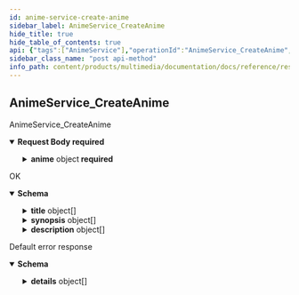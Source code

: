 ```yaml
---
id: anime-service-create-anime
sidebar_label: AnimeService_CreateAnime
hide_title: true
hide_table_of_contents: true
api: {"tags":["AnimeService"],"operationId":"AnimeService_CreateAnime","requestBody":{"content":{"application/json":{"schema":{"required":["anime"],"type":"object","properties":{"anime":{"required":["name"],"type":"object","properties":{"name":{"type":"string","description":"The id of the anime."},"coverImage":{"type":"string","description":"The cover image of the anime."},"bannerImage":{"type":"string","description":"The banner image of the anime."},"title":{"type":"array","items":{"type":"object","properties":{"text":{"type":"string","description":"Localized string in the language corresponding to `language_code' below."},"languageCode":{"type":"string","description":"The text's BCP-47 language code, such as \"en-US\" or \"sr-Latn\". For more information, see http://www.unicode.org/reports/tr35/#Unicode_locale_identifier."}},"description":"Localized variant of a text in a particular language."},"description":"The title of the anime localized in multiple languages."},"synopsis":{"type":"array","items":{"type":"object","properties":{"text":{"type":"string","description":"Localized string in the language corresponding to `language_code' below."},"languageCode":{"type":"string","description":"The text's BCP-47 language code, such as \"en-US\" or \"sr-Latn\". For more information, see http://www.unicode.org/reports/tr35/#Unicode_locale_identifier."}},"description":"Localized variant of a text in a particular language."},"description":"The synopsis of the anime localized in multiple languages."},"description":{"type":"array","items":{"type":"object","properties":{"text":{"type":"string","description":"Localized string in the language corresponding to `language_code' below."},"languageCode":{"type":"string","description":"The text's BCP-47 language code, such as \"en-US\" or \"sr-Latn\". For more information, see http://www.unicode.org/reports/tr35/#Unicode_locale_identifier."}},"description":"Localized variant of a text in a particular language."},"description":"The description of the anime localized in multiple languages."},"type":{"enum":["TYPE_UNSPECIFIED","TV","MOVIE","OVA","ONA","SPECIAL","WEB","MUSIC_VIDEO","OTHER"],"type":"string","description":"The type of anime.","format":"enum"},"releaseDate":{"type":"string","description":"The original release date of anime.","format":"date"},"publishingType":{"enum":["PUBLISHING_TYPE_UNSPECIFIED","SELF","CORPORATE"],"type":"string","description":"The original publishing type of this content. TODO: migrate this field to a more structured licensing history.","format":"enum"},"state":{"enum":["STATE_UNSPECIFIED","ONGOING","COMPLETED","SCHEDULED","INTERRUPTED","CANCELED","SUSPENDED","WORK_IN_PROGRESS"],"type":"string","description":"The current state of the anime.","format":"enum"},"original":{"type":"boolean","description":"Whether this content is an original work or a derivative work (parody)."}}},"idempotentResourceId":{"type":"integer","description":"An idempotent identifier to be used as static resource id.","format":"int64"}}}}},"required":true},"responses":{"200":{"description":"OK","content":{"application/json":{"schema":{"required":["name"],"type":"object","properties":{"name":{"type":"string","description":"The id of the anime."},"coverImage":{"type":"string","description":"The cover image of the anime."},"bannerImage":{"type":"string","description":"The banner image of the anime."},"title":{"type":"array","items":{"type":"object","properties":{"text":{"type":"string","description":"Localized string in the language corresponding to `language_code' below."},"languageCode":{"type":"string","description":"The text's BCP-47 language code, such as \"en-US\" or \"sr-Latn\". For more information, see http://www.unicode.org/reports/tr35/#Unicode_locale_identifier."}},"description":"Localized variant of a text in a particular language."},"description":"The title of the anime localized in multiple languages."},"synopsis":{"type":"array","items":{"type":"object","properties":{"text":{"type":"string","description":"Localized string in the language corresponding to `language_code' below."},"languageCode":{"type":"string","description":"The text's BCP-47 language code, such as \"en-US\" or \"sr-Latn\". For more information, see http://www.unicode.org/reports/tr35/#Unicode_locale_identifier."}},"description":"Localized variant of a text in a particular language."},"description":"The synopsis of the anime localized in multiple languages."},"description":{"type":"array","items":{"type":"object","properties":{"text":{"type":"string","description":"Localized string in the language corresponding to `language_code' below."},"languageCode":{"type":"string","description":"The text's BCP-47 language code, such as \"en-US\" or \"sr-Latn\". For more information, see http://www.unicode.org/reports/tr35/#Unicode_locale_identifier."}},"description":"Localized variant of a text in a particular language."},"description":"The description of the anime localized in multiple languages."},"type":{"enum":["TYPE_UNSPECIFIED","TV","MOVIE","OVA","ONA","SPECIAL","WEB","MUSIC_VIDEO","OTHER"],"type":"string","description":"The type of anime.","format":"enum"},"releaseDate":{"type":"string","description":"The original release date of anime.","format":"date"},"publishingType":{"enum":["PUBLISHING_TYPE_UNSPECIFIED","SELF","CORPORATE"],"type":"string","description":"The original publishing type of this content. TODO: migrate this field to a more structured licensing history.","format":"enum"},"state":{"enum":["STATE_UNSPECIFIED","ONGOING","COMPLETED","SCHEDULED","INTERRUPTED","CANCELED","SUSPENDED","WORK_IN_PROGRESS"],"type":"string","description":"The current state of the anime.","format":"enum"},"original":{"type":"boolean","description":"Whether this content is an original work or a derivative work (parody)."}}}}}},"default":{"description":"Default error response","content":{"application/json":{"schema":{"type":"object","properties":{"code":{"type":"integer","description":"The status code, which should be an enum value of [google.rpc.Code][google.rpc.Code].","format":"int32"},"message":{"type":"string","description":"A developer-facing error message, which should be in English. Any user-facing error message should be localized and sent in the [google.rpc.Status.details][google.rpc.Status.details] field, or localized by the client."},"details":{"type":"array","items":{"type":"object","properties":{"@type":{"type":"string","description":"The type of the serialized message."}},"additionalProperties":true,"description":"Contains an arbitrary serialized message along with a @type that describes the type of the serialized message."},"description":"A list of messages that carry the error details.  There is a common set of message types for APIs to use."}},"description":"The `Status` type defines a logical error model that is suitable for different programming environments, including REST APIs and RPC APIs. It is used by [gRPC](https://github.com/grpc). Each `Status` message contains three pieces of data: error code, error message, and error details. You can find out more about this error model and how to work with it in the [API Design Guide](https://cloud.google.com/apis/design/errors)."}}}}},"description":"AnimeService_CreateAnime","method":"post","path":"/v1alpha1/animes","servers":[{"url":"https://multimedia.animeapis.com"}],"jsonRequestBodyExample":{"anime":{"name":"string","coverImage":"string","bannerImage":"string","title":[{"text":"string","languageCode":"string"}],"synopsis":[{"text":"string","languageCode":"string"}],"description":[{"text":"string","languageCode":"string"}],"type":"TYPE_UNSPECIFIED","releaseDate":"2022-07-19","publishingType":"PUBLISHING_TYPE_UNSPECIFIED","state":"STATE_UNSPECIFIED","original":true},"idempotentResourceId":0},"info":{"title":"animeshon.multimedia","version":"v1alpha1"},"postman":{"name":"Anime Service Create Anime","description":{"type":"text/plain"},"url":{"path":["v1alpha1","animes"],"host":["{{baseUrl}}"],"query":[],"variable":[]},"header":[{"key":"Content-Type","value":"application/json"},{"key":"Accept","value":"application/json"}],"method":"POST","body":{"mode":"raw","raw":"\"\"","options":{"raw":{"language":"json"}}}}}
sidebar_class_name: "post api-method"
info_path: content/products/multimedia/documentation/docs/reference/rest/v1alpha1/animeshon-multimedia
---
```



## AnimeService_CreateAnime



AnimeService_CreateAnime

<details style={{}} data-collapsed={false} open={true}><summary style={{"textAlign":"left"}}><strong>Request Body</strong><strong style={{"fontSize":"var(--ifm-code-font-size)","color":"var(--openapi-required)"}}> required</strong></summary><div style={{"textAlign":"left","marginLeft":"1rem"}}></div><ul style={{"marginLeft":"1rem"}}><SchemaItem collapsible={true} className={"schemaItem"}><details style={{}}><summary style={{}}><strong>anime</strong><span style={{"opacity":"0.6"}}> object</span><strong style={{"fontSize":"var(--ifm-code-font-size)","color":"var(--openapi-required)"}}> required</strong></summary><div style={{"marginLeft":"1rem"}}><ul><SchemaItem collapsible={false} name={"name"} required={true} schemaDescription={"The id of the anime."} schemaName={"string"} qualifierMessage={undefined}></SchemaItem><SchemaItem collapsible={false} name={"coverImage"} required={false} schemaDescription={"The cover image of the anime."} schemaName={"string"} qualifierMessage={undefined}></SchemaItem><SchemaItem collapsible={false} name={"bannerImage"} required={false} schemaDescription={"The banner image of the anime."} schemaName={"string"} qualifierMessage={undefined}></SchemaItem><SchemaItem collapsible={true} className={"schemaItem"}><details style={{}}><summary style={{}}><strong>title</strong><span style={{"opacity":"0.6"}}> object[]</span></summary><div style={{"marginLeft":"1rem"}}><div style={{"marginTop":".5rem","marginBottom":".5rem"}}>

The title of the anime localized in multiple languages.

</div><ul><SchemaItem collapsible={false} name={"text"} required={false} schemaDescription={"Localized string in the language corresponding to `language_code' below."} schemaName={"string"} qualifierMessage={undefined}></SchemaItem><SchemaItem collapsible={false} name={"languageCode"} required={false} schemaDescription={"The text's BCP-47 language code, such as \"en-US\" or \"sr-Latn\". For more information, see http://www.unicode.org/reports/tr35/#Unicode_locale_identifier."} schemaName={"string"} qualifierMessage={undefined}></SchemaItem></ul></div></details></SchemaItem><SchemaItem collapsible={true} className={"schemaItem"}><details style={{}}><summary style={{}}><strong>synopsis</strong><span style={{"opacity":"0.6"}}> object[]</span></summary><div style={{"marginLeft":"1rem"}}><div style={{"marginTop":".5rem","marginBottom":".5rem"}}>

The synopsis of the anime localized in multiple languages.

</div><ul><SchemaItem collapsible={false} name={"text"} required={false} schemaDescription={"Localized string in the language corresponding to `language_code' below."} schemaName={"string"} qualifierMessage={undefined}></SchemaItem><SchemaItem collapsible={false} name={"languageCode"} required={false} schemaDescription={"The text's BCP-47 language code, such as \"en-US\" or \"sr-Latn\". For more information, see http://www.unicode.org/reports/tr35/#Unicode_locale_identifier."} schemaName={"string"} qualifierMessage={undefined}></SchemaItem></ul></div></details></SchemaItem><SchemaItem collapsible={true} className={"schemaItem"}><details style={{}}><summary style={{}}><strong>description</strong><span style={{"opacity":"0.6"}}> object[]</span></summary><div style={{"marginLeft":"1rem"}}><div style={{"marginTop":".5rem","marginBottom":".5rem"}}>

The description of the anime localized in multiple languages.

</div><ul><SchemaItem collapsible={false} name={"text"} required={false} schemaDescription={"Localized string in the language corresponding to `language_code' below."} schemaName={"string"} qualifierMessage={undefined}></SchemaItem><SchemaItem collapsible={false} name={"languageCode"} required={false} schemaDescription={"The text's BCP-47 language code, such as \"en-US\" or \"sr-Latn\". For more information, see http://www.unicode.org/reports/tr35/#Unicode_locale_identifier."} schemaName={"string"} qualifierMessage={undefined}></SchemaItem></ul></div></details></SchemaItem><SchemaItem collapsible={false} name={"type"} required={false} schemaDescription={"The type of anime."} schemaName={"enum"} qualifierMessage={"**Possible values:** [`TYPE_UNSPECIFIED`, `TV`, `MOVIE`, `OVA`, `ONA`, `SPECIAL`, `WEB`, `MUSIC_VIDEO`, `OTHER`]"}></SchemaItem><SchemaItem collapsible={false} name={"releaseDate"} required={false} schemaDescription={"The original release date of anime."} schemaName={"date"} qualifierMessage={undefined}></SchemaItem><SchemaItem collapsible={false} name={"publishingType"} required={false} schemaDescription={"The original publishing type of this content. TODO: migrate this field to a more structured licensing history."} schemaName={"enum"} qualifierMessage={"**Possible values:** [`PUBLISHING_TYPE_UNSPECIFIED`, `SELF`, `CORPORATE`]"}></SchemaItem><SchemaItem collapsible={false} name={"state"} required={false} schemaDescription={"The current state of the anime."} schemaName={"enum"} qualifierMessage={"**Possible values:** [`STATE_UNSPECIFIED`, `ONGOING`, `COMPLETED`, `SCHEDULED`, `INTERRUPTED`, `CANCELED`, `SUSPENDED`, `WORK_IN_PROGRESS`]"}></SchemaItem><SchemaItem collapsible={false} name={"original"} required={false} schemaDescription={"Whether this content is an original work or a derivative work (parody)."} schemaName={"boolean"} qualifierMessage={undefined}></SchemaItem></ul></div></details></SchemaItem><SchemaItem collapsible={false} name={"idempotentResourceId"} required={false} schemaDescription={"An idempotent identifier to be used as static resource id."} schemaName={"int64"} qualifierMessage={undefined}></SchemaItem></ul></details><div><ApiTabs><TabItem label={"200"} value={"200"}><div>

OK

</div><div><details style={{}} data-collapsed={false} open={true}><summary style={{"textAlign":"left"}}><strong>Schema</strong></summary><div style={{"textAlign":"left","marginLeft":"1rem"}}></div><ul style={{"marginLeft":"1rem"}}><SchemaItem collapsible={false} name={"name"} required={true} schemaDescription={"The id of the anime."} schemaName={"string"} qualifierMessage={undefined}></SchemaItem><SchemaItem collapsible={false} name={"coverImage"} required={false} schemaDescription={"The cover image of the anime."} schemaName={"string"} qualifierMessage={undefined}></SchemaItem><SchemaItem collapsible={false} name={"bannerImage"} required={false} schemaDescription={"The banner image of the anime."} schemaName={"string"} qualifierMessage={undefined}></SchemaItem><SchemaItem collapsible={true} className={"schemaItem"}><details style={{}}><summary style={{}}><strong>title</strong><span style={{"opacity":"0.6"}}> object[]</span></summary><div style={{"marginLeft":"1rem"}}><div style={{"marginTop":".5rem","marginBottom":".5rem"}}>

The title of the anime localized in multiple languages.

</div><ul><SchemaItem collapsible={false} name={"text"} required={false} schemaDescription={"Localized string in the language corresponding to `language_code' below."} schemaName={"string"} qualifierMessage={undefined}></SchemaItem><SchemaItem collapsible={false} name={"languageCode"} required={false} schemaDescription={"The text's BCP-47 language code, such as \"en-US\" or \"sr-Latn\". For more information, see http://www.unicode.org/reports/tr35/#Unicode_locale_identifier."} schemaName={"string"} qualifierMessage={undefined}></SchemaItem></ul></div></details></SchemaItem><SchemaItem collapsible={true} className={"schemaItem"}><details style={{}}><summary style={{}}><strong>synopsis</strong><span style={{"opacity":"0.6"}}> object[]</span></summary><div style={{"marginLeft":"1rem"}}><div style={{"marginTop":".5rem","marginBottom":".5rem"}}>

The synopsis of the anime localized in multiple languages.

</div><ul><SchemaItem collapsible={false} name={"text"} required={false} schemaDescription={"Localized string in the language corresponding to `language_code' below."} schemaName={"string"} qualifierMessage={undefined}></SchemaItem><SchemaItem collapsible={false} name={"languageCode"} required={false} schemaDescription={"The text's BCP-47 language code, such as \"en-US\" or \"sr-Latn\". For more information, see http://www.unicode.org/reports/tr35/#Unicode_locale_identifier."} schemaName={"string"} qualifierMessage={undefined}></SchemaItem></ul></div></details></SchemaItem><SchemaItem collapsible={true} className={"schemaItem"}><details style={{}}><summary style={{}}><strong>description</strong><span style={{"opacity":"0.6"}}> object[]</span></summary><div style={{"marginLeft":"1rem"}}><div style={{"marginTop":".5rem","marginBottom":".5rem"}}>

The description of the anime localized in multiple languages.

</div><ul><SchemaItem collapsible={false} name={"text"} required={false} schemaDescription={"Localized string in the language corresponding to `language_code' below."} schemaName={"string"} qualifierMessage={undefined}></SchemaItem><SchemaItem collapsible={false} name={"languageCode"} required={false} schemaDescription={"The text's BCP-47 language code, such as \"en-US\" or \"sr-Latn\". For more information, see http://www.unicode.org/reports/tr35/#Unicode_locale_identifier."} schemaName={"string"} qualifierMessage={undefined}></SchemaItem></ul></div></details></SchemaItem><SchemaItem collapsible={false} name={"type"} required={false} schemaDescription={"The type of anime."} schemaName={"enum"} qualifierMessage={"**Possible values:** [`TYPE_UNSPECIFIED`, `TV`, `MOVIE`, `OVA`, `ONA`, `SPECIAL`, `WEB`, `MUSIC_VIDEO`, `OTHER`]"}></SchemaItem><SchemaItem collapsible={false} name={"releaseDate"} required={false} schemaDescription={"The original release date of anime."} schemaName={"date"} qualifierMessage={undefined}></SchemaItem><SchemaItem collapsible={false} name={"publishingType"} required={false} schemaDescription={"The original publishing type of this content. TODO: migrate this field to a more structured licensing history."} schemaName={"enum"} qualifierMessage={"**Possible values:** [`PUBLISHING_TYPE_UNSPECIFIED`, `SELF`, `CORPORATE`]"}></SchemaItem><SchemaItem collapsible={false} name={"state"} required={false} schemaDescription={"The current state of the anime."} schemaName={"enum"} qualifierMessage={"**Possible values:** [`STATE_UNSPECIFIED`, `ONGOING`, `COMPLETED`, `SCHEDULED`, `INTERRUPTED`, `CANCELED`, `SUSPENDED`, `WORK_IN_PROGRESS`]"}></SchemaItem><SchemaItem collapsible={false} name={"original"} required={false} schemaDescription={"Whether this content is an original work or a derivative work (parody)."} schemaName={"boolean"} qualifierMessage={undefined}></SchemaItem></ul></details></div></TabItem><TabItem label={"default"} value={"default"}><div>

Default error response

</div><div><details style={{}} data-collapsed={false} open={true}><summary style={{"textAlign":"left"}}><strong>Schema</strong></summary><div style={{"textAlign":"left","marginLeft":"1rem"}}></div><ul style={{"marginLeft":"1rem"}}><SchemaItem collapsible={false} name={"code"} required={false} schemaDescription={"The status code, which should be an enum value of [google.rpc.Code][google.rpc.Code]."} schemaName={"int32"} qualifierMessage={undefined}></SchemaItem><SchemaItem collapsible={false} name={"message"} required={false} schemaDescription={"A developer-facing error message, which should be in English. Any user-facing error message should be localized and sent in the [google.rpc.Status.details][google.rpc.Status.details] field, or localized by the client."} schemaName={"string"} qualifierMessage={undefined}></SchemaItem><SchemaItem collapsible={true} className={"schemaItem"}><details style={{}}><summary style={{}}><strong>details</strong><span style={{"opacity":"0.6"}}> object[]</span></summary><div style={{"marginLeft":"1rem"}}><div style={{"marginTop":".5rem","marginBottom":".5rem"}}>

A list of messages that carry the error details.  There is a common set of message types for APIs to use.

</div><ul><SchemaItem collapsible={false} name={"@type"} required={false} schemaDescription={"The type of the serialized message."} schemaName={"string"} qualifierMessage={undefined}></SchemaItem></ul></div></details></SchemaItem></ul></details></div></TabItem></ApiTabs></div>
      